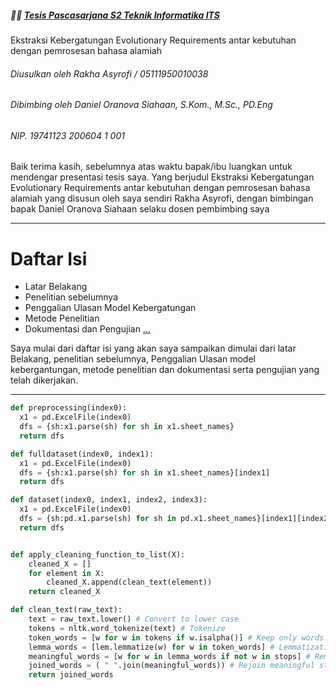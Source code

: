 
##### 👨‍🌾 [Tesis Pascasarjana S2 Teknik Informatika ITS](.)

Ekstraksi Kebergatungan Evolutionary Requirements antar kebutuhan dengan pemrosesan bahasa alamiah

###### Diusulkan oleh Rakha Asyrofi / 05111950010038
###### Dibimbing oleh Daniel Oranova Siahaan, S.Kom., M.Sc., PD.Eng 
###### NIP. 19741123 200604 1 001

<Notes>
Baik terima kasih, sebelumnya atas waktu bapak/ibu luangkan untuk mendengar presentasi tesis saya.
Yang berjudul Ekstraksi Kebergatungan Evolutionary Requirements antar kebutuhan dengan pemrosesan bahasa alamiah
yang disusun oleh saya sendiri Rakha Asyrofi, dengan bimbingan bapak Daniel Oranova Siahaan selaku dosen pembimbing saya
</Notes>

---

# Daftar Isi
- Latar Belakang 
- Penelitian sebelumnya
- Penggalian Ulasan Model Kebergatungan
- Metode Penelitian
- Dokumentasi dan Pengujian
  [...](https://docs.google.com/presentation/d/1e4VAUfFaBRF3XnRbdTLZm9w3-YV45a766G0QadqiEM8/edit?usp=sharing)

<Notes>
Saya mulai dari daftar isi yang akan saya sampaikan dimulai dari latar Belakang, penelitian sebelumnya,
Penggalian Ulasan model kebergantungan, metode penelitian dan dokumentasi serta pengujian yang telah dikerjakan.
</Notes>

---

<CodeSurferLayout>

```python
def preprocessing(index0):
  x1 = pd.ExcelFile(index0)
  dfs = {sh:x1.parse(sh) for sh in x1.sheet_names}
  return dfs
```

```python
def fulldataset(index0, index1):
  x1 = pd.ExcelFile(index0)
  dfs = {sh:x1.parse(sh) for sh in x1.sheet_names}[index1]
  return dfs

```

```python
def dataset(index0, index1, index2, index3):
  x1 = pd.ExcelFile(index0)
  dfs = {sh:pd.x1.parse(sh) for sh in pd.x1.sheet_names}[index1][index2][index3]
  return dfs
```

```python

def apply_cleaning_function_to_list(X):
    cleaned_X = []
    for element in X:
        cleaned_X.append(clean_text(element))
    return cleaned_X
```

```python
def clean_text(raw_text):    
    text = raw_text.lower() # Convert to lower case
    tokens = nltk.word_tokenize(text) # Tokenize    
    token_words = [w for w in tokens if w.isalpha()] # Keep only words (removes punctuation + numbers)    
    lemma_words = [lem.lemmatize(w) for w in token_words] # Lemmatization
    meaningful_words = [w for w in lemma_words if not w in stops] # Remove stop words
    joined_words = ( " ".join(meaningful_words)) # Rejoin meaningful stemmed words
    return joined_words
```

</CodeSurferLayout>
